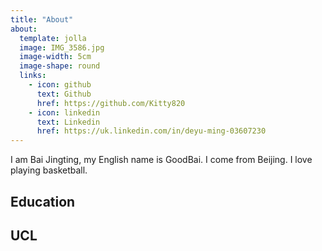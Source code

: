 ```yaml
---
title: "About"
about: 
  template: jolla
  image: IMG_3586.jpg
  image-width: 5cm
  image-shape: round
  links:                    
    - icon: github
      text: Github
      href: https://github.com/Kitty820
    - icon: linkedin
      text: Linkedin
      href: https://uk.linkedin.com/in/deyu-ming-03607230
---
```


I am Bai Jingting, my English name is GoodBai. I come from Beijing. I love playing basketball.

## Education
UCL
---
